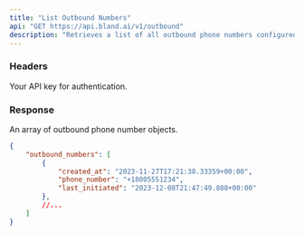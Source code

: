 ```yaml
---
title: "List Outbound Numbers"
api: "GET https://api.bland.ai/v1/outbound"
description: "Retrieves a list of all outbound phone numbers configured for your account, along with their associated settings."
---
```


### Headers

<ParamField header="authorization" type="string" required>
  Your API key for authentication.
</ParamField>

### Response

<ResponseField name="outbound_numbers" type="array">
  An array of outbound phone number objects.
</ResponseField>

<ResponseExample>

```json Response
{
    "outbound_numbers": [
        {
            "created_at": "2023-11-27T17:21:38.33359+00:00",
            "phone_number": "+18005551234",
            "last_initiated": "2023-12-08T21:47:49.808+00:00"
        },
        //...
    ]
}

```
</ResponseExample>





